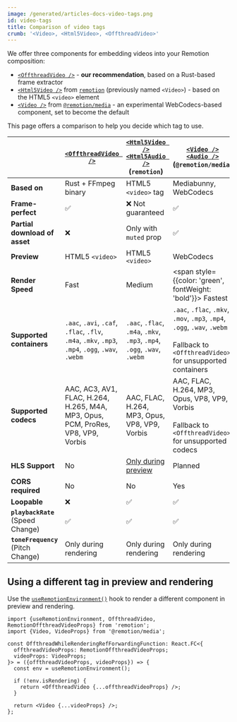 ```yaml
---
image: /generated/articles-docs-video-tags.png
id: video-tags
title: Comparison of video tags
crumb: '<Video>, <Html5Video>, <OffthreadVideo>'
---
```


We offer three components for embedding videos into your Remotion composition:

- [`<OffthreadVideo />`](/docs/offthreadvideo) - **our recommendation**, based on a Rust-based frame extractor
- [`<Html5Video />`](/docs/html5-video) from [`remotion`](/docs/remotion) (previously named `<Video>`) - based on the HTML5 `<video>` element
- [`<Video />`](/docs/media/video) from [`@remotion/media`](/docs/media) - an experimental WebCodecs-based component, set to become the default

This page offers a comparison to help you decide which tag to use.

|                                          | [`<OffthreadVideo />`](/docs/offthreadvideo)                                                     | [`<Html5Video />`](/docs/html5-video) <br/> [`<Html5Audio />`](/docs/html5-audio) <br/> (`remotion`) | [`<Video />`](/docs/media/video) <br/> [`<Audio />`](/docs/media/audio) (`@remotion/media`)                                                   |
| ---------------------------------------- | ------------------------------------------------------------------------------------------------ | ---------------------------------------------------------------------------------------------------- | --------------------------------------------------------------------------------------------------------------------------------------------- |
| **Based on**                             | Rust + FFmpeg binary                                                                             | HTML5 `<video>` tag                                                                                  | Mediabunny, WebCodecs                                                                                                                         |
| **Frame-perfect**                        | ✅                                                                                               | ❌ Not guaranteed                                                                                    | ✅                                                                                                                                            |
| **Partial download of asset**            | ❌                                                                                               | Only with `muted` prop                                                                               | ✅                                                                                                                                            |
| **Preview**                              | HTML5 `<video>`                                                                                  | HTML5 `<video>`                                                                                      | WebCodecs                                                                                                                                     |
| **Render Speed**                         | Fast                                                                                             | Medium                                                                                               | <span style={{color: 'green', fontWeight: 'bold'}}> Fastest </span>                                                                           |
| **Supported containers**                 | `.aac`, `.avi`, `.caf`, `.flac`, `.flv`, `.m4a`, `.mkv`, `.mp3`, `.mp4`, `.ogg`, `.wav`, `.webm` | `.aac`, `.flac`, `.m4a`, `.mkv`, `.mp3`, `.mp4`, `.ogg`, `.wav`, `.webm`                             | `.aac`, `.flac`, `.mkv`, `.mov`, `.mp3`, `.mp4`, `.ogg`, `.wav`, `.webm` <br/><br/> Fallback to `<OffthreadVideo>` for unsupported containers |
| **Supported codecs**                     | AAC, AC3, AV1, FLAC, H.264, H.265, M4A, MP3, Opus, PCM, ProRes, VP8, VP9, Vorbis                 | AAC, FLAC, H.264, MP3, Opus, VP8, VP9, Vorbis                                                        | AAC, FLAC, H.264, MP3, Opus, VP8, VP9, Vorbis <br/><br/> Fallback to `<OffthreadVideo>` for unsupported codecs                                |
| **HLS Support**                          | No                                                                                               | [Only during preview](/docs/miscellaneous/snippets/hls)                                              | Planned                                                                                                                                       |
| **CORS required**                        | No                                                                                               | No                                                                                                   | Yes                                                                                                                                           |
| **Loopable**                             | ❌                                                                                               | ✅                                                                                                   | ✅                                                                                                                                            |
| **`playbackRate`** <br/> (Speed Change)  | ✅                                                                                               | ✅                                                                                                   | ✅                                                                                                                                            |
| **`toneFrequency`** <br/> (Pitch Change) | Only during rendering                                                                            | Only during rendering                                                                                | Only during rendering                                                                                                                         |

## Using a different tag in preview and rendering

Use the [`useRemotionEnvironment()`](/docs/use-remotion-environment) hook to render a different component in preview and rendering.

```tsx twoslash title="OffthreadVideo during preview, @remotion/media during rendering"
import {useRemotionEnvironment, OffthreadVideo, RemotionOffthreadVideoProps} from 'remotion';
import {Video, VideoProps} from '@remotion/media';

const OffthreadWhileRenderingRefForwardingFunction: React.FC<{
  offthreadVideoProps: RemotionOffthreadVideoProps;
  videoProps: VideoProps;
}> = ({offthreadVideoProps, videoProps}) => {
  const env = useRemotionEnvironment();

  if (!env.isRendering) {
    return <OffthreadVideo {...offthreadVideoProps} />;
  }

  return <Video {...videoProps} />;
};
```
